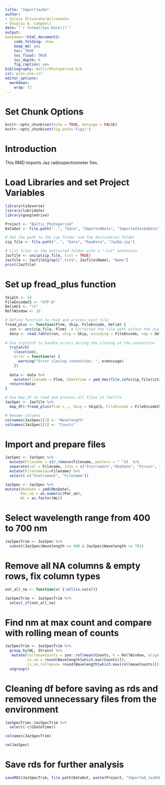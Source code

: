 ```yaml
---
title: "ImportJazEm"
author:
- Sylwia Sliwinska-Wilczewska
- Douglas A. Campbell
date: "`r format(Sys.Date())`"
output:
bookdown::html_document2:
    code_folding: show
    keep_md: yes
    toc: TRUE
    toc_float: TRUE
    toc_depth: 6
    fig_caption: yes
bibliography: BalticPhotoperiod.bib
csl: plos-one.csl
editor_options: 
  markdown: 
    wrap: 72
---
```


# Set Chunk Options

```r
knitr::opts_chunk$set(echo = TRUE, message = FALSE)
knitr::opts_chunk$set(fig.path='Figs/')
```

# Introduction

This RMD imports Jaz radiospectrometer fies.

# Load Libraries and set Project Variables

```r
library(tidyverse)
library(lubridate)
library(googledrive)
```

```r
Project <- "Baltic_Photoperiod"
DataOut <- file.path("..", "Data", "ImportedData", "ImportedJazEmData")

# Set the path to the zip folder and the destination folder
zip_file <- file.path("..", "Data", "RawData", "JazEm.zip")

# List files in the extracted folder with a ".txt" extension
Jazfile <- unzip(zip_file, list = TRUE)
Jazfile <- Jazfile[grepl(".txt$", Jazfile$Name), "Name"]
print(Jazfile)
```

# Set up fread_plus function

```r
SkipCS <- 14
FileEncodeCS <- "UTF-8"
DelimCS <- "\t"
RollWindow <- 10

# Define function to read and process each file
fread_plus <- function(Flnm, Skip, FileEncode, Delim) {
  con <- unz(zip_file, Flnm)  # Corrected the file path within the zip archive
  data <- read.table(con, skip = Skip, encoding = FileEncode, sep = Delim, header = FALSE)
  
# Use tryCatch to handle errors during the closing of the connection
  tryCatch(
    close(con),
    error = function(e) {
      warning("Error closing connection: ", e$message)
    })
  
  data <- data %>%
    mutate(Filename = Flnm, CDateTime = ymd_hms(file.info(zip_file)$ctime)) 
  return(data)
}

# Use map_df to read and process all files in Jazfile
JazSpec <- Jazfile %>%
  map_df(~fread_plus(Flnm = ., Skip = SkipCS, FileEncode = FileEncodeCS, Delim = DelimCS))

# Rename columns
colnames(JazSpec)[1] <- "Wavelength"
colnames(JazSpec)[2] <- "Counts"
```

# Import and prepare files

```r
JazSpec <- JazSpec %>% 
  mutate(Filename = str_remove(Filename, pattern = " "))  %>% 
  separate(col = Filename, into = c("Instrument","ObsDate", "Strain", "Par_ue", "WL"), sep = "([\\/\\/\\_\\_\\_\\_\\_\\_\\.])", remove = FALSE) %>% 
  mutate(FilenameJaz=Filename) %>% 
  select(-c("Instrument", "Filename"))

JazSpec <- JazSpec %>% 
mutate(ObsDate = ymd(ObsDate),
       Par_ue = as.numeric(Par_ue),
       WL = as.factor(WL))
```

# Select wavelength range from 400 to 700 nm

```r
JazSpecTrim <- JazSpec %>% 
  subset(JazSpec$Wavelength >= 400 & JazSpec$Wavelength <= 701)
```

# Remove all NA columns & empty rows, fix column types

```r
not_all_na <- function(x) {!all(is.na(x))}

JazSpecTrim <- JazSpecTrim %>%
  select_if(not_all_na)
```

# Find nm at max count and compare with rolling mean of counts

```r
JazSpecTrim <- JazSpecTrim %>% 
  group_by(WL, Strain) %>%
   mutate(rollmeanCounts = zoo::rollmean(Counts, k = RollWindow, align = "left", fill = NA),
          is_nm = round(Wavelength[which.max(Counts)]),
          is_nm_rollmean= round(Wavelength[which.max(rollmeanCounts)])) %>% 
  ungroup()
```

# Cleaning df before saving as rds and removed unnecessary files from the environment

```r
JazSpecTrim<-JazSpecTrim %>% 
  select(-c(CDateTime))

colnames(JazSpecTrim)
```

```r
rm(JazSpec)
```

# Save rds for further analysis

```r
saveRDS(JazSpecTrim, file.path(DataOut, paste(Project, "Imported_JazEmData.Rds", sep = "_"), fsep = .Platform$file.sep), ascii = FALSE, version = NULL, compress = "xz", refhook = NULL)
```


